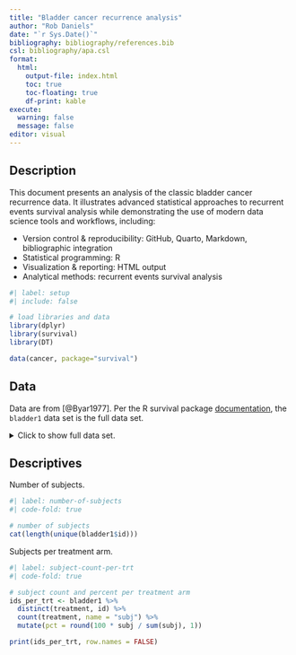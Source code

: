 ```yaml
---
title: "Bladder cancer recurrence analysis"
author: "Rob Daniels"
date: "`r Sys.Date()`"
bibliography: bibliography/references.bib
csl: bibliography/apa.csl
format: 
  html:
    output-file: index.html
    toc: true
    toc-floating: true
    df-print: kable
execute:
  warning: false
  message: false
editor: visual
---
```


## Description

This document presents an analysis of the classic bladder cancer recurrence data. It illustrates advanced statistical approaches to recurrent events survival analysis while demonstrating the use of modern data science tools and workflows, including:

-   Version control & reproducibility: GitHub, Quarto, Markdown, bibliographic integration
-   Statistical programming: R
-   Visualization & reporting: HTML output\
-   Analytical methods: recurrent events survival analysis

```r
#| label: setup
#| include: false

# load libraries and data
library(dplyr)
library(survival)
library(DT)

data(cancer, package="survival")
```

## Data

Data are from [@Byar1977]. Per the R survival package [documentation](https://rdrr.io/cran/survival/man/bladder.html), the `bladder1` data set is the full data set.

<details>

<summary>Click to show full data set.</summary>

```r
#| label: full_data
#| echo: false
datatable(bladder1,
          options = list(
            pageLength = 10,
            scrollX = TRUE,
            scrollY = "400px"
            )
)
```

</details>

## Descriptives

Number of subjects.

```r
#| label: number-of-subjects
#| code-fold: true

# number of subjects
cat(length(unique(bladder1$id)))
```

Subjects per treatment arm.

```r
#| label: subject-count-per-trt
#| code-fold: true

# subject count and percent per treatment arm
ids_per_trt <- bladder1 %>%
  distinct(treatment, id) %>%
  count(treatment, name = "subj") %>%
  mutate(pct = round(100 * subj / sum(subj), 1))

print(ids_per_trt, row.names = FALSE)
```
